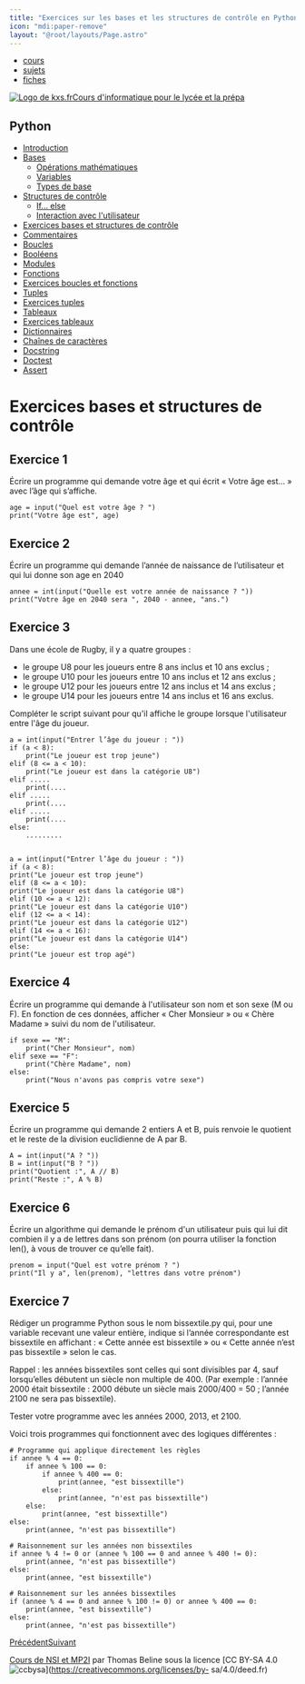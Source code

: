 ```yaml
---
title: "Exercices sur les bases et les structures de contrôle en Python"
icon: "mdi:paper-remove"
layout: "@root/layouts/Page.astro"
---
```


  * [cours](https://kxs.fr/cours/)
  * [sujets](https://kxs.fr/sujets/)
  * [fiches](https://kxs.fr/fiches/)

[![Logo de kxs.fr](/img/logo.svg)](https://kxs.fr/)[Cours d'informatique pour
le lycée et la prépa](https://kxs.fr/cours/)

## Python

  * [Introduction](.)
  * [Bases](bases)
    * [Opérations mathématiques](operations)
    * [Variables](variables)
    * [Types de base](types-de-base)
  * [Structures de contrôle](structures-de-controle)
    * [If… else](if-else)
    * [Interaction avec l'utilisateur](interaction)
  * [Exercices bases et structures de contrôle](exercices-bases-structures)
  * [Commentaires](commentaires)
  * [Boucles](boucles)
  * [Booléens](booleens)
  * [Modules](modules)
  * [Fonctions](fonctions)
  * [Exercices boucles et fonctions](exercices-boucles-fonctions)
  * [Tuples](tuples)
  * [Exercices tuples](exercices-tuples)
  * [Tableaux](tableaux)
  * [Exercices tableaux](exercices-tableaux)
  * [Dictionnaires](dictionnaires)
  * [Chaînes de caractères](chaines-de-caracteres)
  * [Docstring](docstring)
  * [Doctest](doctest)
  * [Assert](assert)

# Exercices bases et structures de contrôle

## Exercice 1

Écrire un programme qui demande votre âge et qui écrit « Votre âge est… » avec
l’âge qui s’affiche.

    
    
    age = input("Quel est votre âge ? ")
    print("Votre âge est", age)

## Exercice 2

Écrire un programme qui demande l’année de naissance de l’utilisateur et qui
lui donne son age en 2040

    
    
    annee = int(input("Quelle est votre année de naissance ? "))
    print("Votre âge en 2040 sera ", 2040 - annee, "ans.")

## Exercice 3

Dans une école de Rugby, il y a quatre groupes :

  * le groupe U8 pour les joueurs entre 8 ans inclus et 10 ans exclus ;
  * le groupe U10 pour les joueurs entre 10 ans inclus et 12 ans exclus ;
  * le groupe U12 pour les joueurs entre 12 ans inclus et 14 ans exclus ;
  * le groupe U14 pour les joueurs entre 14 ans inclus et 16 ans exclus.

Compléter le script suivant pour qu'il affiche le groupe lorsque l'utilisateur
entre l'âge du joueur.

    
    
    a = int(input("Entrer l’âge du joueur : "))
    if (a < 8):
        print("Le joueur est trop jeune")
    elif (8 <= a < 10):
        print("Le joueur est dans la catégorie U8")
    elif .....
        print(....
    elif .....
        print(....
    elif .....
        print(....
    else:
        .........
    
    
    a = int(input("Entrer l’âge du joueur : "))
    if (a < 8):
    print("Le joueur est trop jeune")
    elif (8 <= a < 10):
    print("Le joueur est dans la catégorie U8")
    elif (10 <= a < 12):
    print("Le joueur est dans la catégorie U10")
    elif (12 <= a < 14):
    print("Le joueur est dans la catégorie U12")
    elif (14 <= a < 16):
    print("Le joueur est dans la catégorie U14")
    else:
    print("Le joueur est trop agé")

## Exercice 4

Écrire un programme qui demande à l'utilisateur son nom et son sexe (M ou F).
En fonction de ces données, afficher « Cher Monsieur » ou « Chère Madame »
suivi du nom de l'utilisateur.

    
    
    if sexe == "M":
        print("Cher Monsieur", nom)
    elif sexe == "F":
        print("Chère Madame", nom)
    else:
        print("Nous n'avons pas compris votre sexe")

## Exercice 5

Écrire un programme qui demande 2 entiers A et B, puis renvoie le quotient et
le reste de la division euclidienne de A par B.

    
    
    A = int(input("A ? "))
    B = int(input("B ? "))
    print("Quotient :", A // B)
    print("Reste :", A % B)

## Exercice 6

Écrire un algorithme qui demande le prénom d'un utilisateur puis qui lui dit
combien il y a de lettres dans son prénom (on pourra utiliser la fonction
len(), à vous de trouver ce qu’elle fait).

    
    
    prenom = input("Quel est votre prénom ? ")
    print("Il y a", len(prenom), "lettres dans votre prénom")

## Exercice 7

Rédiger un programme Python sous le nom bissextile.py qui, pour une variable
recevant une valeur entière, indique si l’année correspondante est bissextile
en affichant : « Cette année est bissextile » ou « Cette année n’est pas
bissextile » selon le cas.

Rappel : les années bissextiles sont celles qui sont divisibles par 4, sauf
lorsqu’elles débutent un siècle non multiple de 400. (Par exemple : l’année
2000 était bissextile : 2000 débute un siècle mais 2000/400 = 50 ; l’année
2100 ne sera pas bissextile).

Tester votre programme avec les années 2000, 2013, et 2100.

Voici trois programmes qui fonctionnent avec des logiques différentes :

    
    
    # Programme qui applique directement les règles
    if annee % 4 == 0:
        if annee % 100 == 0:
            if annee % 400 == 0:
                print(annee, "est bissextille")
            else:
                print(annee, "n'est pas bissextille")
        else:
            print(annee, "est bissextille")
    else:
        print(annee, "n'est pas bissextille")
    
    # Raisonnement sur les années non bissextiles
    if annee % 4 != 0 or (annee % 100 == 0 and annee % 400 != 0):
        print(annee, "n'est pas bissextille")
    else:
        print(annee, "est bissextille")
    
    # Raisonnement sur les années bissextiles
    if (annee % 4 == 0 and annee % 100 != 0) or annee % 400 == 0:
        print(annee, "est bissextille")
    else:
        print(annee, "n'est pas bissextille")

[Précédent](interaction)[Suivant](commentaires)

[Cours de NSI et MP2I](https://kxs.fr/cours/) par Thomas Beline sous la
licence [CC BY-SA 4.0
![ccbysa](/img/ccbysa.svg)](https://creativecommons.org/licenses/by-
sa/4.0/deed.fr)

